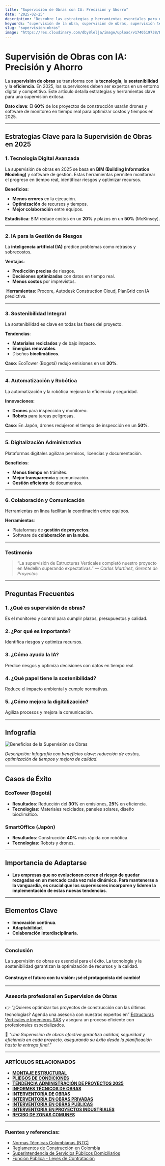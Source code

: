 ```yaml
---
title: "Supervisión de Obras con IA: Precisión y Ahorro"
date: "2025-02-25"
description: "Descubre las estrategias y herramientas esenciales para una supervisión eficiente de obras en 2025. Optimiza tus proyectos con tecnología avanzada."
keywords: "supervisión de la obra, supervisión de obras, supervisión técnica de obra, consultoria de obras, interventoria de obras, supervisor técnico de obra, supervisión de construcción, supervisión administrativa de obra, gestión de obras, planificación de proyectos de construcción, construcción eficiente, construcción sostenible, construcción 2025, gestión de riesgos en construcción, digitalización en la construcción, innovación en construcción, automatización y robótica en obras, drones para supervisión de obras, software para gestión de obras, herramientas digitales para la construcción, inteligencia artificial en construcción, tecnologías para supervisión de proyectos"
slug: "supervision-obras"
image: "https://res.cloudinary.com/dby8lelja/image/upload/v1740519738/Estructuras%20Verticales%20e%20Ingenieros%20SAS/Imagenes%20Blog/Supervisi%C3%B3n_de_Obras_con_IA_Precisi%C3%B3n_y_Ahorro_bgqjam.webp"
---
```


# Supervisión de Obras con IA: Precisión y Ahorro

La **supervisión de obras** se transforma con la **tecnología**, la **sostenibilidad** y la **eficiencia**. En 2025, los supervisores deben ser expertos en un entorno digital y competitivo. Este artículo detalla estrategias y herramientas clave para una supervisión exitosa.

 **Dato clave**: El **60%** de los proyectos de construcción usarán drones y software de monitoreo en tiempo real para optimizar costos y tiempos en 2025.

---

## Estrategias Clave para la Supervisión de Obras en 2025

### 1. **Tecnología Digital Avanzada**

La supervisión de obras en 2025 se basa en **BIM (Building Information Modeling)** y software de gestión. Estas herramientas permiten monitorear el progreso en tiempo real, identificar riesgos y optimizar recursos.

**Beneficios**:

* **Menos errores** en la ejecución.
* **Optimización** de recursos y tiempos.
* **Mejor colaboración** entre equipos.

 **Estadística**: BIM reduce costos en un **20%** y plazos en un **50%** (McKinsey).

---

### 2. **IA para la Gestión de Riesgos**

La **inteligencia artificial (IA)** predice problemas como retrasos y sobrecostos.

**Ventajas**:

* **Predicción precisa** de riesgos.
* **Decisiones optimizadas** con datos en tiempo real.
* **Menos costos** por imprevistos.

️ **Herramientas**: Procore, Autodesk Construction Cloud, PlanGrid con IA predictiva.

---

### 3. **Sostenibilidad Integral**

La sostenibilidad es clave en todas las fases del proyecto.

**Tendencias**:

* **Materiales reciclados** y de bajo impacto.
* **Energías renovables**.
* Diseños **bioclimáticos**.

 **Caso**: EcoTower (Bogotá) redujo emisiones en un **30%**.

---

### 4. **Automatización y Robótica**

La automatización y la robótica mejoran la eficiencia y seguridad.

**Innovaciones**:

* **Drones** para inspección y monitoreo.
* **Robots** para tareas peligrosas.

 **Caso**: En Japón, drones redujeron el tiempo de inspección en un **50%**.

---

### 5. **Digitalización Administrativa**

Plataformas digitales agilizan permisos, licencias y documentación.

**Beneficios**:

* **Menos tiempo** en trámites.
* **Mejor transparencia** y comunicación.
* **Gestión eficiente** de documentos.

---

### 6. **Colaboración y Comunicación**

Herramientas en línea facilitan la coordinación entre equipos.

**Herramientas**:

* Plataformas de **gestión de proyectos**.
* Software de **colaboración en la nube**.

---

### Testimonio

> “La supervisión de Estructuras Verticales completó nuestro proyecto en Medellín superando expectativas.” — *Carlos Martínez, Gerente de Proyectos*

---

## Preguntas Frecuentes

### 1. ¿Qué es supervisión de obras?

Es el monitoreo y control para cumplir plazos, presupuestos y calidad.

### 2. ¿Por qué es importante?

Identifica riesgos y optimiza recursos.

### 3. ¿Cómo ayuda la IA?

Predice riesgos y optimiza decisiones con datos en tiempo real.

### 4. ¿Qué papel tiene la sostenibilidad?

Reduce el impacto ambiental y cumple normativas.

### 5. ¿Cómo mejora la digitalización?

Agiliza procesos y mejora la comunicación.

---

## Infografía

![Beneficios de la Supervisión de Obras](https://res.cloudinary.com/dby8lelja/image/upload/v1740519976/Estructuras%20Verticales%20e%20Ingenieros%20SAS/Imagenes%20Blog/Supervisi%C3%B3n_de_Obras_con_IA_infografia_gls9nn.webp)

*Descripción: Infografía con beneficios clave: reducción de costos, optimización de tiempos y mejora de calidad.*

---

## Casos de Éxito

### **EcoTower (Bogotá)**

* **Resultados**: Reducción del **30%** en emisiones, **25%** en eficiencia.
* **Tecnologías**: Materiales reciclados, paneles solares, diseño bioclimático.

### **SmartOffice (Japón)**

* **Resultados**: Construcción **40%** más rápida con robótica.
* **Tecnologías**: Robots y drones.

---

## Importancia de Adaptarse

* **Las empresas que no evolucionen corren el riesgo de quedar rezagadas en un mercado cada vez más dinámico. Para mantenerse a la vanguardia, es crucial que los supervisores incorporen y lideren la implementación de estas nuevas tendencias**.
---

## Elementos Clave

* **Innovación continua**.
* **Adaptabilidad**.
* **Colaboración interdisciplinaria**.

---

### Conclusión

La supervisión de obras es esencial para el éxito. La tecnología y la sostenibilidad garantizan la optimización de recursos y la calidad.

 #### Construye el futuro con tu visión: ¡sé el protagonista del cambio!

---

### Asesoría profesional en Supervision de Obras

👉 “¿Quieres optimizar tus proyectos de construcción con las últimas tecnologías? Agenda una asesoría con nuestros expertos en” [Estructuras Verticales e Ingenieros SAS](https://www.estructurasverticales.com/) y asegura un proceso eficiente con profesionales especializados.

📢 *"Una Supervision de obras efectiva garantiza calidad, seguridad y eficiencia en cada proyecto, asegurando su éxito desde la planificación hasta la entrega final."*

---

###  ARTÍCULOS RELACIONADOS

- **[MONTAJE ESTRUCTURAL](https://www.estructurasverticales.com/blog/montaje-estructural-construccion)**  
- **[PLIEGOS DE CONDICIONES](https://www.estructurasverticales.com/blog/elaboracion-pliegos-condiciones)**  
- **[TENDENCIA ADMINISTRACIÓN DE PROYECTOS 2025](https://www.estructurasverticales.com/blog/administracion-proyectos-construccion)**  
- **[INFORMES TÉCNICOS DE OBRAS](https://www.estructurasverticales.com/blog/informes-tecnicos-obras)**  
- **[INTERVENTORÍA DE OBRAS](https://www.estructurasverticales.com/blog/interventoria-obras-colombia)**  
- **[INTERVENTORÍA EN OBRAS PRIVADAS](https://www.estructurasverticales.com/blog/interventoria-obras-privadas)**  
- **[INTERVENTORÍA EN OBRAS PÚBLICAS](https://www.estructurasverticales.com/blog/interventoria-obras-publicas)**  
- **[INTERVENTORÍA EN PROYECTOS INDUSTRIALES](https://www.estructurasverticales.com/blog/interventoria-proyectos-industriales)**  
- **[RECIBO DE ZONAS COMUNES](https://www.estructurasverticales.com/blog/recibo-zonas-comunes-ph)**  


---

###  **Fuentes y referencias:**

* [Normas Técnicas Colombianas (NTC)](https://www.icontec.org/)
* [Reglamentos de Construcción en Colombia](https://www.minvivienda.gov.co/)
* [Superintendencia de Servicios Públicos Domiciliarios](https://www.superservicios.gov.co/)
* [Función Pública - Leyes de Contratación](https://www.funcionpublica.gov.co/)